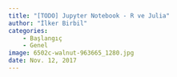 ```yaml
---
title: "[TODO] Jupyter Notebook - R ve Julia"
author: "İlker Birbil"
categories:
    - Başlangıç
    - Genel
image: 6502c-walnut-963665_1280.jpg
date: Nov. 12, 2017
---
```


